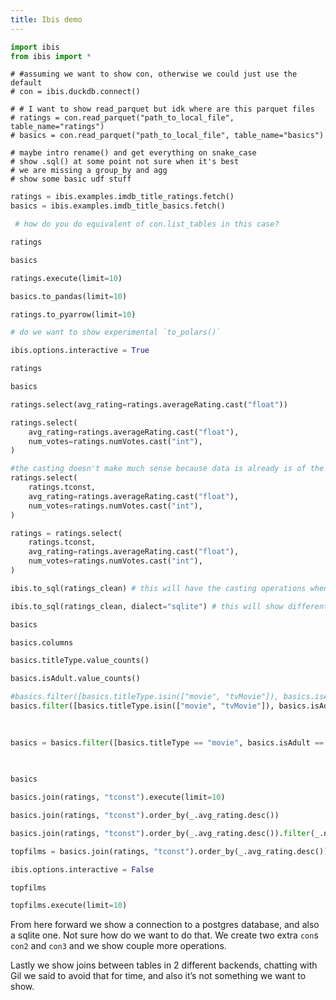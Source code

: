 ```yaml
---
title: Ibis demo
---
```


```python
import ibis
from ibis import *
```

```
# #assuming we want to show con, otherwise we could just use the default
# con = ibis.duckdb.connect()

# # I want to show read_parquet but idk where are this parquet files
# ratings = con.read_parquet("path_to_local_file", table_name="ratings")
# basics = con.read_parquet("path_to_local_file", table_name="basics")

# maybe intro rename() and get everything on snake_case
# show .sql() at some point not sure when it's best
# we are missing a group_by and agg
# show some basic udf stuff
```

```python
ratings = ibis.examples.imdb_title_ratings.fetch()
basics = ibis.examples.imdb_title_basics.fetch()
```

```python
 # how do you do equivalent of con.list_tables in this case?
```

```python
ratings
```

```python
basics
```

```python
ratings.execute(limit=10)
```

```python
basics.to_pandas(limit=10)
```

```python
ratings.to_pyarrow(limit=10)
```

```python
# do we want to show experimental `to_polars()`
```

```python
ibis.options.interactive = True
```

```python
ratings
```

```python
basics
```

```python
ratings.select(avg_rating=ratings.averageRating.cast("float"))
```

```python
ratings.select(
    avg_rating=ratings.averageRating.cast("float"),
    num_votes=ratings.numVotes.cast("int"),
)
```

```python
#the casting doesn't make much sense because data is already is of the right type
ratings.select(
    ratings.tconst,
    avg_rating=ratings.averageRating.cast("float"),
    num_votes=ratings.numVotes.cast("int"),
)
```

```python
ratings = ratings.select(
    ratings.tconst,
    avg_rating=ratings.averageRating.cast("float"),
    num_votes=ratings.numVotes.cast("int"),
)
```

```python
ibis.to_sql(ratings_clean) # this will have the casting operations when we change data
```

```python
ibis.to_sql(ratings_clean, dialect="sqlite") # this will show different types in casting when casting makes sense
```

```python
basics
```

```python
basics.columns
```

```python
basics.titleType.value_counts()
```

```python
basics.isAdult.value_counts()
```

```python
#basics.filter([basics.titleType.isin(["movie", "tvMovie"]), basics.isAdult == "0"])
basics.filter([basics.titleType.isin(["movie", "tvMovie"]), basics.isAdult == 0]).select("tconst",
                                                                                          "primaryTitle",
                                                                                          "startYear")
```

```python
basics = basics.filter([basics.titleType == "movie", basics.isAdult == 0]).select("tconst",
                                                                                    "primaryTitle",
                                                                                    )
```

```python
basics
```

```python
basics.join(ratings, "tconst").execute(limit=10)
```

```python
basics.join(ratings, "tconst").order_by(_.avg_rating.desc())
```

```python
basics.join(ratings, "tconst").order_by(_.avg_rating.desc()).filter(_.num_votes > 1e6)
```

```python
topfilms = basics.join(ratings, "tconst").order_by(_.avg_rating.desc()).filter(_.num_votes > 1e6)
```

```python
ibis.options.interactive = False
```

```python
topfilms
```

```python
topfilms.execute(limit=10)
```


From here forward we show a connection to a postgres database, and also a sqlite one.
Not sure how do we want to do that. We create two extra `con`s `con2` and `con3` and we show couple more
operations.

Lastly we show joins between tables in 2 different backends, chatting with Gil we said to avoid that for time, and also it's not something we want to show.
